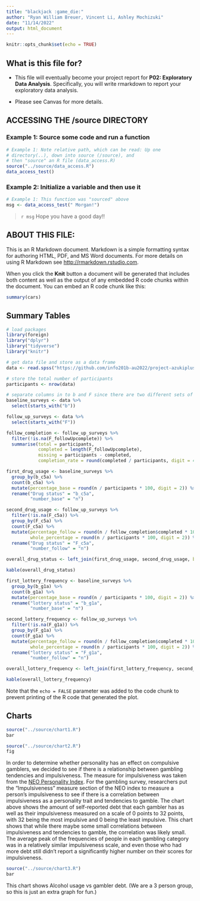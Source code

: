 ```yaml
---
title: "blackjack :game_die:"
author: "Ryan William Breuer, Vincent Li, Ashley Mochizuki"
date: "11/14/2022"
output: html_document
---
```


```r
knitr::opts_chunk$set(echo = TRUE)
```

## What is this file for?

* This file will eventually become your project report for **P02: Exploratory Data Analysis**. Specifically, you will write rmarkdown to report your exploratory data analysis.

* Please see Canvas for more details.

## ACCESSING THE /source DIRECTORY
### Example 1: Source some code and run a function
```r
# Example 1: Note relative path, which can be read: Up one
# directory(..), down into source (/source), and
# then "source" an R file (data_access.R)
source("../source/data_access.R")
data_access_test()
```

### Example 2: Initialize a variable and then use it
```r
# Example 1: This function was "sourced" above
msg <- data_access_test(" Morgan!")
```

> `r msg` Hope you have a good day!!

## ABOUT THIS FILE:

This is an R Markdown document. Markdown is a simple formatting syntax for authoring HTML, PDF, and MS Word documents. For more details on using R Markdown see <http://rmarkdown.rstudio.com>.

When you click the **Knit** button a document will be generated that includes both content as well as the output of any embedded R code chunks within the document. You can embed an R code chunk like this:

```r
summary(cars)
```

## Summary Tables

```r
# load packages
library(foreign)
library("dplyr")
library("tidyverse")
library("knitr")

# get data file and store as a data frame
data <- read.spss("https://github.com/info201b-au2022/project-azukiplus/blob/main/data/2018_2019_ANP_online.sav?raw=true", to.data.frame = TRUE)

# store the total number of participants
participants <- nrow(data)

# separate columns in to b and F since there are two different sets of survey.
baseline_surveys <- data %>%
  select(starts_with("b"))

follow_up_surveys <- data %>%
  select(starts_with("F"))

follow_completion <- follow_up_surveys %>%
  filter(!is.na(F_followUpcomplete)) %>%
  summarise(total = participants, 
            completed = length(F_followUpcomplete), 
            missing = participants - completed, 
            completion_rate = round(completed / participants, digit = 4))

first_drug_usage <- baseline_surveys %>%
  group_by(b_c5a) %>%
  count(b_c5a) %>%
  mutate(percentage_base = round(n / participants * 100, digit = 2)) %>% 
  rename("Drug status" = "b_c5a",
         "number_base" = "n")

second_drug_usage <- follow_up_surveys %>%
  filter(!is.na(F_c5a)) %>%
  group_by(F_c5a) %>%
  count(F_c5a) %>%
  mutate(percentage_follow = round(n / follow_completion$completed * 100, digit = 2), 
         whole_percentage = round(n / participants * 100, digit = 2)) %>% 
  rename("Drug status" = "F_c5a",
         "number_follow" = "n")

overall_drug_status <- left_join(first_drug_usage, second_drug_usage, by = "Drug status")

kable(overall_drug_status)
```


```r
first_lottery_frequency <- baseline_surveys %>%
  group_by(b_g1a) %>%
  count(b_g1a) %>%
  mutate(percentage_base = round(n / participants * 100, digit = 2)) %>% 
  rename("lottery status" = "b_g1a",
         "number_base" = "n")

second_lottery_frequency <- follow_up_surveys %>%
  filter(!is.na(F_g1a)) %>%
  group_by(F_g1a) %>%
  count(F_g1a) %>%
  mutate(percentage_follow = round(n / follow_completion$completed * 100, digit = 2), 
         whole_percentage = round(n / participants * 100, digit = 2)) %>% 
  rename("lottery status" = "F_g1a",
         "number_follow" = "n")

overall_lottery_frequency <- left_join(first_lottery_frequency, second_lottery_frequency, by = "lottery status")

kable(overall_lottery_frequency)
```

Note that the `echo = FALSE` parameter was added to the code chunk to prevent printing of the R code that generated the plot.

## Charts
```r
source("../source/chart1.R")
bar
```


```r
source("../source/chart2.R")
fig
```
In order to determine whether personality has an effect on compulsive gamblers, we decided to see if there is a relationship between
gambling tendencies and impulsiveness. The measure for impulsiveness was taken from the [NEO Personality Index](https://psycnet.apa.org/record/2008-14475-009). For the gambling survey, researchers put the "Impulsiveness" measure section of
the NEO index to measure a person's impulsiveness to see if there is a correlation between impulsiveness as a personality trait and 
tendencies to gamble. The chart above shows the amount of self-reported debt that each gambler has as well as their impulsiveness measured
on a scale of 0 points to 32 points, with 32 being the most impulsive and 0 being the least impulsive. This chart shows that while there 
maybe some small correlations between impulsiveness and tendencies to gamble, the correlation was likely small. The average peak of 
the frequencies of people in each gambling category was in a relatively similar impulsiveness scale, and even those who had more debt
still didn't report a significantly higher number on their scores for impulsiveness.


```r
source("../source/chart3.R")
bar
```
This chart shows Alcohol usage vs gambler debt. (We are a 3 person group, so this is just an extra graph for fun.)